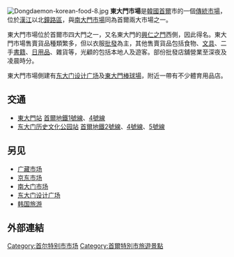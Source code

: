 {{Infobox Korean name
|img=File:Korea-Seoul-Dongdaemun Market-01.jpg 
|caption=東大門市場
|hangul=동대문시장
|hanja={{linktext|東|大|門}}{{linktext|市|場}}
|rr=Dongdaemun Sijang
|mr=Tongdaemun Sijang
}}
[[File:Dongdaemon-korean-food-8.jpg|thumb]]
'''東大門市場'''是[[韓國|韓國]][[首爾|首爾]]市的一個[[傳統市場|傳統市場]]，位於[[漢江_(韓國)|漢江]]以北[[鐘路區|鐘路區]]，與[[南大門市場|南大門市場]]同為首爾兩大市場之一。

東大門市場位於首爾市四大門之一，又名東大門的[[興仁之門|興仁之門]]西側，因此得名。東大門市場售賣貨品種類繁多，但以衣服[[批發|批發]]為主，其他售賣貨品包括食物、[[文具|文具]]、二手[[書籍|書籍]]、[[日用品|日用品]]、雜貨等，光顧的包括本地人及遊客。部份批發店舖營業至深夜及凌晨時分。

東大門市場側建有[[东大门设计广场|东大门设计广场]]及[[東大門棒球場|東大門棒球場]]，附近一帶有不少體育用品店。

== 交通 ==
* [[東大門站|東大門站]] [[首爾地鐵1號線|首爾地鐵1號線]]、[[首爾地鐵4號線|4號線]]
* [[东大门历史文化公园站|东大门历史文化公园站]] [[首爾地鐵2號線|首爾地鐵2號線]]、[[首爾地鐵4號線|4號線]]、[[首爾地鐵5號線|5號線]]

==另见==
* [[广藏市场|广藏市场]]
* [[京东市场|京东市场]]
* [[南大门市场|南大门市场]]
* [[东大门设计广场|东大门设计广场]]
* [[韩国旅游|韩国旅游]]

== 外部連結 ==
{{Commonscat|Dongdaemun Market}}
{{首爾特別市行政區劃}}

[[Category:首尔特别市市场|Category:首尔特别市市场]]
[[Category:首爾特別市旅遊景點|Category:首爾特別市旅遊景點]]